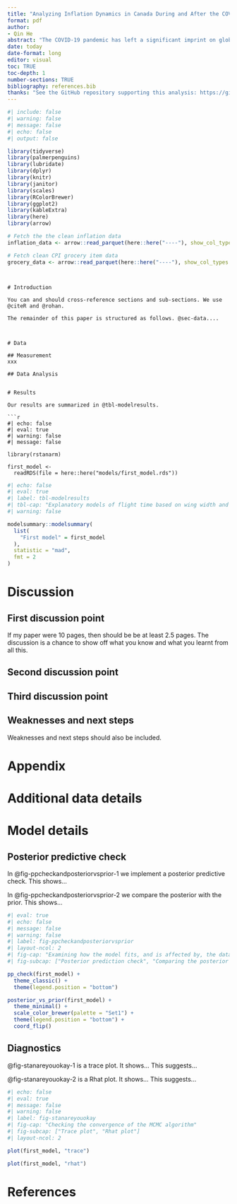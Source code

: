 ```yaml
---
title: "Analyzing Inflation Dynamics in Canada During and After the COVID-19 Pandemic: A Deep Dive into Consumer Price Index Movements from 2019 to 2023"
format: pdf
author: 
- Qin He
abstract: "The COVID-19 pandemic has left a significant imprint on global economic structures, influencing inflation rates worldwide. Canada, like many countries, experienced fluctuating inflation rates during and post-pandemic, marking a period of economic instability and adjustment. This paper delves into the inflation dynamics in Canada from 2019 to 2023, with a special focus on the consumer price index (CPI) as a reflection of the cost of goods and services impacting the everyday lives of Canadians. It explores the trajectory of the overall inflation rate, which peaked in 2023, highlighting the role of various sectors, including food, housing, and energy, in driving these trends. By analyzing data from Statistics Canada, this study provides insights into how the pandemic and subsequent recovery phases have affected inflation. It examines the interplay between supply chain disruptions, monetary policy responses, and changes in consumer behavior, culminating in a comprehensive overview of inflation's impact on the Canadian economy. This analysis not only sheds light on the inflationary trends but also contributes to understanding the broader economic implications of the COVID-19 pandemic on Canada."
date: today
date-format: long
editor: visual
toc: TRUE
toc-depth: 1
number-sections: TRUE
bibliography: references.bib
thanks: "See the GitHub repository supporting this analysis: https://github.com/qinheinfo/Canada_inflation"
---
```


```r
#| include: false
#| warning: false
#| message: false
#| echo: false
#| output: false

library(tidyverse)
library(palmerpenguins)
library(lubridate)
library(dplyr)
library(knitr)
library(janitor)
library(scales)
library(RColorBrewer)
library(ggplot2)
library(kableExtra)
library(here)
library(arrow)

# Fetch the the clean inflation data
inflation_data <- arrow::read_parquet(here::here("----"), show_col_types = FALSE)

# Fetch clean CPI grocery item data
grocery_data <- arrow::read_parquet(here::here("----"), show_col_types = FALSE)
```

```


# Introduction

You can and should cross-reference sections and sub-sections. We use @citeR and @rohan.

The remainder of this paper is structured as follows. @sec-data....



# Data

## Measurement
xxx

## Data Analysis


# Results

Our results are summarized in @tbl-modelresults.

```r
#| echo: false
#| eval: true
#| warning: false
#| message: false

library(rstanarm)

first_model <-
  readRDS(file = here::here("models/first_model.rds"))
```


```r
#| echo: false
#| eval: true
#| label: tbl-modelresults
#| tbl-cap: "Explanatory models of flight time based on wing width and wing length"
#| warning: false

modelsummary::modelsummary(
  list(
    "First model" = first_model
  ),
  statistic = "mad",
  fmt = 2
)
```




# Discussion

## First discussion point {#sec-first-point}

If my paper were 10 pages, then should be be at least 2.5 pages. The discussion is a chance to show off what you know and what you learnt from all this. 

## Second discussion point

## Third discussion point

## Weaknesses and next steps

Weaknesses and next steps should also be included.

\newpage

\appendix

# Appendix {-}


# Additional data details

# Model details {#sec-model-details}

## Posterior predictive check

In @fig-ppcheckandposteriorvsprior-1 we implement a posterior predictive check. This shows...

In @fig-ppcheckandposteriorvsprior-2 we compare the posterior with the prior. This shows... 

```r
#| eval: true
#| echo: false
#| message: false
#| warning: false
#| label: fig-ppcheckandposteriorvsprior
#| layout-ncol: 2
#| fig-cap: "Examining how the model fits, and is affected by, the data"
#| fig-subcap: ["Posterior prediction check", "Comparing the posterior with the prior"]

pp_check(first_model) +
  theme_classic() +
  theme(legend.position = "bottom")

posterior_vs_prior(first_model) +
  theme_minimal() +
  scale_color_brewer(palette = "Set1") +
  theme(legend.position = "bottom") +
  coord_flip()
```

## Diagnostics

@fig-stanareyouokay-1 is a trace plot. It shows... This suggests...

@fig-stanareyouokay-2 is a Rhat plot. It shows... This suggests...

```r
#| echo: false
#| eval: true
#| message: false
#| warning: false
#| label: fig-stanareyouokay
#| fig-cap: "Checking the convergence of the MCMC algorithm"
#| fig-subcap: ["Trace plot", "Rhat plot"]
#| layout-ncol: 2

plot(first_model, "trace")

plot(first_model, "rhat")
```



\newpage


# References


